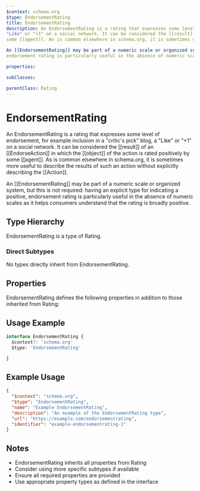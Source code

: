 ```yaml
---
$context: schema.org
$type: EndorsementRating
title: EndorsementRating
description: An EndorsementRating is a rating that expresses some level of endorsement, for example inclusion in a "critic's pick" blog, a
"Like" or "+1" on a social network. It can be considered the [[result]] of an [[EndorseAction]] in which the [[object]] of the action is rated positively by
some [[agent]]. As is common elsewhere in schema.org, it is sometimes more useful to describe the results of such an action without explicitly describing the [[Action]].

An [[EndorsementRating]] may be part of a numeric scale or organized system, but this is not required: having an explicit type for indicating a positive,
endorsement rating is particularly useful in the absence of numeric scales as it helps consumers understand that the rating is broadly positive.

properties:

subClasses:

parentClass: Rating
---
```


# EndorsementRating

An EndorsementRating is a rating that expresses some level of endorsement, for example inclusion in a "critic's pick" blog, a
"Like" or "+1" on a social network. It can be considered the [[result]] of an [[EndorseAction]] in which the [[object]] of the action is rated positively by
some [[agent]]. As is common elsewhere in schema.org, it is sometimes more useful to describe the results of such an action without explicitly describing the [[Action]].

An [[EndorsementRating]] may be part of a numeric scale or organized system, but this is not required: having an explicit type for indicating a positive,
endorsement rating is particularly useful in the absence of numeric scales as it helps consumers understand that the rating is broadly positive.


## Type Hierarchy

EndorsementRating is a type of Rating.

### Direct Subtypes

No types directly inherit from EndorsementRating.

## Properties

EndorsementRating defines the following properties in addition to those inherited from Rating:



## Usage Example

```typescript
interface EndorsementRating {
  $context?: 'schema.org'
  $type: 'EndorsementRating'

}
```

## Example Usage

```json
{
  "$context": "schema.org",
  "$type": "EndorsementRating",
  "name": "Example EndorsementRating",
  "description": "An example of the EndorsementRating type",
  "url": "https://example.com/endorsementrating",
  "identifier": "example-endorsementrating-1"
}
```

## Notes

- EndorsementRating inherits all properties from Rating
- Consider using more specific subtypes if available
- Ensure all required properties are provided
- Use appropriate property types as defined in the interface
